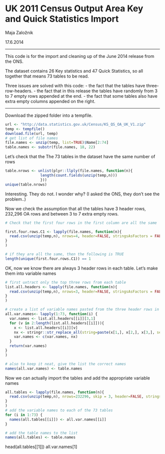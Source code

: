 # UK 2011 Census Output Area Key and Quick Statistics Import

<p>Maja Zalo&#382;nik </p>
17.6.2014

----------

This code is for the import and cleaning up of the June 2014 release from the ONS.

The dataset contains 26 Key statistics and 47 Quick Statistics, so all together that means 73 tables to be read.

Three issues are solved with this code:
- the fact that the tables have three-row-headers.
- the fact that in this release the tables have randomly from 3 to 7 empty rows appended at the end. 
- the fact that some tables also have extra empty columns appended on the right.

--------

Download the zipped folder into a tempfile.
```r
url <- "http://data.statistics.gov.uk/Census/KS_QS_OA_UK_V1.zip"
temp <- tempfile()
download.file(url, temp)
# get list of file names
file.names <- unzip(temp, list=TRUE)$Name[2:74]
table.names <- substr(file.names, 18, 22)

```


Let's check that the The 73 tables in the dataset have the same number of rows
```r

table.nrows <- unlist(plyr::llply(file.names, function(n){
                length(count.fields(unzip(temp,n)))
                })) 
unique(table.nrows)

```

Interesting. They do not. I wonder why? (I asked the ONS, they don't see the problem..)

Now we check the assumption that all the tables have 3 header rows, 232,296 OA rows and between 3 to 7 extra empty rows.

```r
# Check that the first four rows in the first column are all the same

first.four.rows.C1 <- lapply(file.names, function(n){
  read.csv(unzip(temp,n), nrows=4, header=FALSE, stringsAsFactors = FALSE)[1]
}
)

# if they are all the same, then the following is TRUE
length(unique(first.four.rows.C1)) == 1

```

OK, now we know there are always 3 header rows in each table. Let's make them into variable names

```r
# first uxtract only the top three rows from each table
list.all.headers <- lapply(file.names, function(n){
  read.csv(unzip(temp,n), nrows=3, header=FALSE, stringsAsFactors = FALSE)
}
)

# create a list of variable names pasted from the three header rows in each table
all.var.names<- lapply(1:73, function(i) {
  var.names <- list.all.headers[[i]][3,1]
  for (v in 2:length(list.all.headers[[i]])){
    x <- list.all.headers[[i]][v]
    nx <- stringr::str_replace_all(string=paste(x[1,], x[2,], x[3,], sep="--"), pattern=" ", repl=".")
    var.names <- c(var.names, nx)
  }
  return(var.names)
}
)

# also to keep it neat, give the list the correct names
names(all.var.names) <- table.names
```

Now we can actually import the tables and add the appropriate variable names

```r
all.tables <- lapply(file.names, function(n){
  read.csv(unzip(temp,n), nrows=232296, skip = 3, header=FALSE, stringsAsFactors = FALSE)
}
)
# add the variable names to each of the 73 tables
for (i in 1:73) {
  names(all.tables[[i]]) <- all.var.names[[i]]
}

# add the table names to the list
names(all.tables) <- table.names
```
head(all.tables[[1]])
all.var.names[1]
